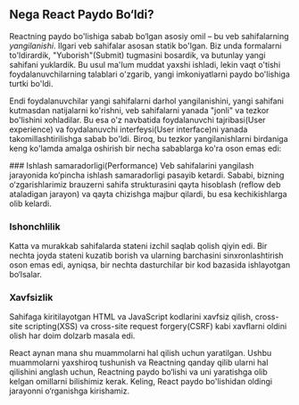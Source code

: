 
## Nega React Paydo Bo‘ldi?
Reactning paydo bo'lishiga sabab bo‘lgan asosiy omil – bu veb sahifalarning *yangilanishi*. Ilgari veb sahifalar asosan statik bo'lgan. Biz unda formalarni to'ldirardik, "Yuborish"(Submit) tugmasini bosardik, va butunlay yangi sahifani yuklardik. Bu usul ma'lum muddat yaxshi ishladi, lekin vaqt o'tishi foydalanuvchilarning talablari o'zgarib, yangi imkoniyatlarni paydo bo'lishiga turtki bo'ldi. 

Endi foydalanuvchilar yangi sahifalarni darhol yangilanishini, yangi sahifani kutmasdan natijalarni ko'rishni, veb sahifalarni yanada "jonli" va tezkor bo'lishini xohladilar. Bu esa o'z navbatida foydalanuvchi tajribasi(User experience) va foydalanuvchi interfeysi(User interface)ni yanada takomillashtirilishga sabab bo'ldi. Biroq, bu tezkor yangilanishlarni birdaniga keng ko'lamda amalga oshirish bir necha sabablarga ko'ra oson emas edi:

<Steps>
### Ishlash samaradorligi(Performance)
 Veb sahifalarini yangilash jarayonida ko‘pincha ishlash samaradorligi pasayib ketardi. Sababi, bizning o‘zgarishlarimiz brauzerni sahifa strukturasini qayta hisoblash (reflow deb ataladigan jarayon) va qayta chizishga majbur qilardi, bu esa kechikishlarga olib kelardi.

 
### Ishonchlilik
 Katta va murakkab sahifalarda stateni izchil saqlab qolish qiyin edi. Bir nechta joyda stateni kuzatib borish va ularning barchasini sinxronlashtirish oson emas edi, ayniqsa, bir nechta dasturchilar bir kod bazasida ishlayotgan bo‘lsalar.

### Xavfsizlik
 Sahifaga kiritilayotgan HTML va JavaScript kodlarini xavfsiz qilish, cross-site scripting(XSS) va cross-site request forgery(CSRF) kabi xavflarni oldini olish har doim dolzarb masala edi.
</Steps>

React aynan mana shu muammolarni hal qilish uchun yaratilgan. Ushbu muammolarni yaxshiroq tushunish va Reactning qanday qilib ularni hal qilishini anglash uchun, Reactning paydo bo‘lishi va uni yaratishga olib kelgan omillarni bilishimiz kerak. Keling, React paydo bo'lishidan oldingi jarayonni o‘rganishga kirishamiz.
         